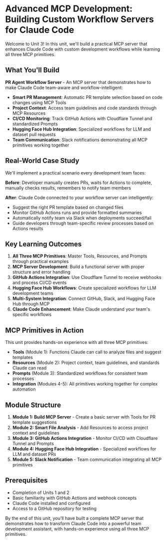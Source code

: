 # Advanced MCP Development: Building Custom Workflow Servers for Claude Code

Welcome to Unit 3! In this unit, we'll build a practical MCP server that enhances Claude Code with custom development workflows while learning all three MCP primitives.

## What You'll Build

**PR Agent Workflow Server** - An MCP server that demonstrates how to make Claude Code team-aware and workflow-intelligent:

- **Smart PR Management**: Automatic PR template selection based on code changes using MCP Tools
- **Project Context**: Access team guidelines and code standards through MCP Resources  
- **CI/CD Monitoring**: Track GitHub Actions with Cloudflare Tunnel and standardized Prompts
- **Hugging Face Hub Integration**: Specialized workflows for LLM and dataset pull requests
- **Team Communication**: Slack notifications demonstrating all MCP primitives working together

## Real-World Case Study

We'll implement a practical scenario every development team faces:

**Before**: Developer manually creates PRs, waits for Actions to complete, manually checks results, remembers to notify team members

**After**: Claude Code connected to your workflow server can intelligently:
- Suggest the right PR template based on changed files
- Monitor GitHub Actions runs and provide formatted summaries
- Automatically notify team via Slack when deployments succeed/fail
- Guide developers through team-specific review processes based on Actions results

## Key Learning Outcomes

1. **All Three MCP Primitives**: Master Tools, Resources, and Prompts through practical examples
2. **MCP Server Development**: Build a functional server with proper structure and error handling
3. **GitHub Actions Integration**: Use Cloudflare Tunnel to receive webhooks and process CI/CD events
4. **Hugging Face Hub Workflows**: Create specialized workflows for LLM development teams
5. **Multi-System Integration**: Connect GitHub, Slack, and Hugging Face Hub through MCP
6. **Claude Code Enhancement**: Make Claude understand your team's specific workflows

## MCP Primitives in Action

This unit provides hands-on experience with all three MCP primitives:

- **Tools** (Module 1): Functions Claude can call to analyze files and suggest templates
- **Resources** (Module 2): Project context, team guidelines, and standards Claude can read
- **Prompts** (Module 3): Standardized workflows for consistent team processes
- **Integration** (Modules 4-5): All primitives working together for complex automation

## Module Structure

1. **Module 1: Build MCP Server** - Create a basic server with Tools for PR template suggestions
2. **Module 2: Smart File Analysis** - Add Resources to access project context and guidelines
3. **Module 3: GitHub Actions Integration** - Monitor CI/CD with Cloudflare Tunnel and Prompts
4. **Module 4: Hugging Face Hub Integration** - Specialized workflows for LLM and dataset PRs
5. **Module 5: Slack Notification** - Team communication integrating all MCP primitives

## Prerequisites

- Completion of Units 1 and 2
- Basic familiarity with GitHub Actions and webhook concepts
- Claude Code installed and configured
- Access to a GitHub repository for testing

By the end of this unit, you'll have built a complete MCP server that demonstrates how to transform Claude Code into a powerful team development assistant, with hands-on experience using all three MCP primitives.